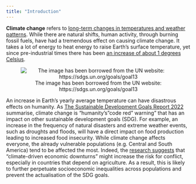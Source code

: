 ```yaml
---
title: "Introduction"
---
```


**Climate change** refers to [long-term changes in temperatures and weather patterns](https://www.un.org/en/climatechange/what-is-climate-change). While there are natural shifts, human activity, through burning fossil fuels, have had a tremendous effect on causing climate change. It takes a lot of energy to heat energy to raise Earth's surface temperature, yet since pre-industrial times there has been [an increase of about 1 degrees Celsius](https://www.climate.gov/news-features/understanding-climate/climate-change-global-temperature). 

<center>![The image has been borrowed from the UN website: https://sdgs.un.org/goals/goal13](https://user-images.githubusercontent.com/84614994/201064012-f41605d1-d9dc-4685-b520-f04f3a018af3.png)</center>

An increase in Earth's yearly average temperature can have disastrous effects on humanity. As [The Sustainable Development Goals Report 2022](https://unstats.un.org/SDGS/REPORT/2022/) summarise, climate change is "humanity's "code red" warning" that has an impact on other sustainable development goals (SDG). For example, an increase in the frequency of natural disasters and extreme weather events, such as droughts and floods, will have a direct impact on food production leading to increased food insecurity. While climate change affects everyone, the already vulnerable populations (e.g. Central and South America) tend to be affected the most. Indeed, the [research suggests](https://link.springer.com/article/10.1007/s40641-017-0074-x#Abs1) that "climate-driven economic downturns" might increase the risk for conflict, especially in countries that depend on agriculture. As a result, this is likely to further perpetuate socioeconomic inequalities across populations and prevent the actualisation of the SDG goals.


